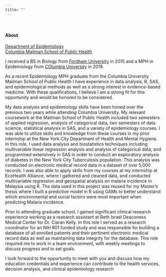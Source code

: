```yaml
---
title: ""
---
```


<br>

#### About

[Department of Epidemiology](http://www.mailman.columbia.edu/academic-departments/epidemiology)  
[Columbia Mailman School of Public Health](http://www.mailman.columbia.edu/)

I received a BS in Biology from [Fordham University](http://www.fordham.edu) in 2015 and a MPH in Epidemiology from [COlumbia University](http://www.mailman.columbia.edu/academic-departments/epidemiology) in 2019.


As a recent Epidemiology MPH graduate from the Columbia University Mailman School of Public Health I have experience in data analysis, R, SAS, and epidemiological methods as well as a strong interest in evidence-based medicine. With these qualifications, I believe I am a strong fit for this opportunity and would be honored to be considered.

My data analysis and epidemiology skills have been honed over the previous two years while attending Columbia University. My relevant coursework at the Mailman School of Public Health included two semesters of applied regression, analysis of categorical data, two semesters of data science, statistical analysis in SAS, and a variety of epidemiology courses. I was able to utilize skills and knowledge from these courses in my prior internship at the New York City Department of Health and Mental Hygiene. In this role, I used data analysis and biostatistics techniques including multivariable linear regression analysis and analysis of categorical data, and programmed extensively in SAS in order to conduct an exploratory analysis of diabetes in the New York City Tuberculosis population. This analysis was conducted on electronic medical record data in a dataset of over 5,000 records. I was also able to apply skills from my courses at my internship at EcoHealth Alliance, where I gathered and cleaned data, and conducted multivariable regression and geospatial analysis on malaria incidence in Malaysia using R. The data used in this project was reused for my Master’s thesis where I built a predictive model in R using GAMs to better understand which environmental and social factors were most important when predicting Malaria incidence.

Prior to attending graduate school, I gained significant clinical research experience working as a research assistant at Beth Israel Deaconess Medical Center for Dr. Ciaran Kelly. In this role I served as a research coordinator for an NIH R01 funded study and was responsible for building a database of all enrolled patients and their pertinent electronic medical record data as well as maintaining data integrity for the database. This role required me to work in a team environment, with weekly meetings to discuss progress and to set goals. 

I look forward to the opportunity to meet with you and discuss how my education credentials and experience can contribute to the health services, decision analysis, and clinical epidemiology research 
